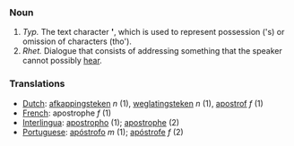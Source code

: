 === Noun ===
#''Typ.'' The text character <b>'</b>, which is used to represent possession ('s) or omission of characters (tho').
#''Rhet.'' Dialogue that consists of addressing something that the speaker cannot possibly [[hear]].

=== Translations ===
*[[Dutch]]: [[afkappingsteken]] ''n'' (1), [[weglatingsteken]] ''n'' (1), [[apostrof]] ''f'' (1)
*[[French]]: apostrophe ''f'' (1)
*[[Interlingua]]: [[apostropho]] (1); [[apostrophe]] (2)
*[[Portuguese]]: [[apóstrofo]] ''m'' (1); [[apóstrofe]] ''f'' (2)

{{msg:Punctuation}}
